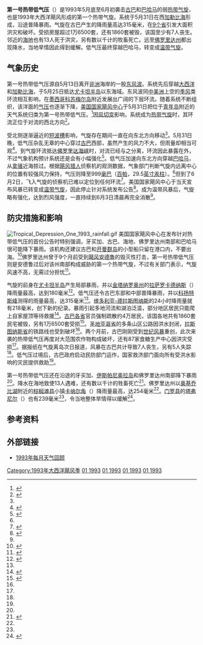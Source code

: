 {{noteTA
|G1=USState
}}
{{Infobox Hurricane
| Name=第一号热带低气压
| Type=热带风暴
| Year=1993
| Basin=Atl
| Image location=TD 1 (1993).jpg
| Image name=风暴位于巴哈马附近时的卫星图像
| Formed=1993年5月31日
| Dissipated=1993年6月2日
| 1-min winds=30
| Pressure=999
| Damages=
| Fatalities=共20人
| Areas=[[古巴|古巴]]、[[牙买加|牙买加]]、[[海地|海地]]、[[佛罗里达州|佛罗里达州]]、[[巴哈马|巴哈马]]
| Hurricane season=[[1993年大西洋飓风季|1993年大西洋飓风季]]
}}

'''第一号热带低气压'''（{{lang-en|Tropical Depression One}}）是1993年5月底至6月初袭击[[古巴|古巴]]和[[巴哈马|巴哈马]]的弱[[热带气旋|热带气旋]]，也是1993年大西洋飓风形成的第一个热带气旋。系统于5月31日在西[[加勒比海|加勒比海]]形成，沿途普降暴雨。气旋在古巴产生的降雨量高达315毫米，在[[古巴行政区划|9个省]]引发大面积洪灾和破坏。受损房屋超过1万6500套，还有1860套被毁，该国至少有7人丧生。邻近的[[海地|海地]]也有13人死于洪灾，另有数以千计的牧畜死亡。远至[[佛罗里达州|佛罗里达州]]都出现降水，当地旱情因此得到缓解。低气压最终穿越巴哈马，转变成[[温带气旋|温带气旋]]。

== 气象历史 ==
{{storm path|01L 1993 track.png}}
第一号热带低气压源自5月13日离开[[非洲|非洲]]海岸的一股[[东风波|东风波]]。系统先后穿越[[大西洋|大西洋]]和[[加勒比海|加勒比海]]，于5月25日抵达[[尤卡坦半岛|尤卡坦半岛]]以东海域。东风波同[[中美洲|中美洲]]上空的[[季风|季风]]类环流相互影响，在[[墨西哥|墨西哥]][[科苏梅尔岛|科苏梅尔岛]]附近发展出广阔的下层环流。随着系统不断组织，该洋面的[[气压|气压]]也逐渐下降，[[国家飓风中心|美国国家飓风中心]]于5月31日把位于[[青年岛|青年岛]]附近的天气系统归类为第一号热带低气压。<ref name="tcr">{{cite report | author = Lixion Avila | publisher = [[国家飓风中心|National Hurricane Center]] | year = 1993 | title = Tropical Depression One Preliminary Report | accessdate = 2016-04-09 | url = http://www.nhc.noaa.gov/archive/storm_wallets/atlantic/atl1993/td1/prenhc/ | archiveurl = https://web.archive.org/web/20160303211048/http://www.nhc.noaa.gov/archive/storm_wallets/atlantic/atl1993/td1/prenhc/ | deadurl = no | archivedate = 2016-03-03 | date =  }}</ref>因[[风切变|风切变]]影响，系统成为[[热带气旋|热带气旋]]时，其环流正位于对流的西北方向<ref>{{cite report | author = Max Mayfield | work = National Hurricane Center | date = 1993-05-31 | title = Tropical Depression One Discussion Number 1 | publisher = [[美国国家气象局|National Weather Service]] | accessdate = 2016-04-09 | url = http://www.nhc.noaa.gov/archive/storm_wallets/atlantic/atl1993/td1/tropdisc/nal0193.001 | deadurl = no | archiveurl = https://web.archive.org/web/20160303214101/http://www.nhc.noaa.gov/archive/storm_wallets/atlantic/atl1993/td1/tropdisc/nal0193.001 | archivedate = 2016-03-03 | location = [[迈阿密|Miami]], [[佛罗里达州|FL]] }}</ref>。

受北侧逐渐逼近的[[低压槽|短波槽]]影响，气旋存在期间一直在向东北方向移动<ref name="tcr" />。5月31日晚，低气压杂乱无章的中心穿过[[古巴|古巴]]西部，虽然产生的风力不大，但雨量却相当可观<ref>{{cite report | author = Max Mayfield | publisher = National Weather Service | work = National Hurricane Center | date = 1993-05-31 | title = Tropical Depression One Discussion Number 2 | accessdate = 2016-04-09 | archivedate = 2016-03-03 | deadurl = no | location = Miami, FL | url = http://www.nhc.noaa.gov/archive/storm_wallets/atlantic/atl1993/td1/tropdisc/nal0193.002 | archiveurl = https://web.archive.org/web/20160303183306/http://www.nhc.noaa.gov/archive/storm_wallets/atlantic/atl1993/td1/tropdisc/nal0193.002 }}</ref>。到气旋环流抵达[[佛罗里达海峡|佛罗里达海峡]]时，对流已经与之分离，环流因此暴露在外，不过气象机构预计系统还是会有小幅强化<ref>{{cite report | author = Lixion Avila | publisher = National Weather Service | work = National Hurricane Center | date = 1993-05-31 | title = Tropical Depression One Discussion Number 3 | accessdate = 2016-04-09 | url = http://www.nhc.noaa.gov/archive/storm_wallets/atlantic/atl1993/td1/tropdisc/nal0193.003 | location = Miami, FL | archiveurl = https://web.archive.org/web/20160303232802/http://www.nhc.noaa.gov/archive/storm_wallets/atlantic/atl1993/td1/tropdisc/nal0193.003 | archivedate = 2016-03-03 | deadurl = no }}</ref>。低气压加速向东北方向穿越[[巴哈马|巴哈马]]，从[[拿骚_(巴哈马)|拿骚]]近海掠过。根据[[飓风猎人|飓风猎人]]侦察机的观测数据，气象部门判断气旋内远离中心的位置有较强风力保持，气压则降至999[[巴|毫巴]]（[[帕斯卡|百帕]]，29.5[[英寸汞柱|英寸汞柱]]）。<ref name="tcr" />但到了6月2日，飞入气旋的侦察机已难以定位到任何环流<ref>{{cite report | author = Richard Pasch | publisher = National Weather Service | work = National Hurricane Center | date = 1993-06-01 | title = Tropical Depression One Discussion Number 7 | accessdate = 2016-04-09 | archiveurl = https://web.archive.org/web/20131029213022/http://www.nhc.noaa.gov/archive/storm_wallets/atlantic/atl1993/td1/tropdisc/nal0193.007 | url = http://www.nhc.noaa.gov/archive/storm_wallets/atlantic/atl1993/td1/tropdisc/nal0193.007 | deadurl = no | archivedate = 2013-10-29 | location = Miami, FL }}</ref>。美国国家飓风中心于当天宣布风暴已转变成[[温带气旋|温带气旋]]，因此停止针对系统发布公告<ref>{{cite report | author = Miles Lawrence | publisher = National Weather Service | work = National Hurricane Center | date = 1993-06-02 | title = Tropical Depression One Discussion Number 9 | accessdate = 2016-04-09 | url = http://www.nhc.noaa.gov/archive/storm_wallets/atlantic/atl1993/td1/tropdisc/nal0193.009 | location = Miami, FL | archiveurl = https://web.archive.org/web/20160303223542/http://www.nhc.noaa.gov/archive/storm_wallets/atlantic/atl1993/td1/tropdisc/nal0193.009 | archivedate = 2016-03-03 | deadurl = no }}</ref>。成为温带风暴后，气旋略有强化，达到烈风强度，一直持续到6月3日清晨再完全消散<ref name="tcr" />。

== 防灾措施和影响 ==
[[File:Tropical_Depression_One_1993_rainfall.gif|thumb]]
美国国家飓风中心在发布针对热带低气压的首份公告时特别强调，牙买加、古巴、海地、佛罗里达州南部和巴哈马很可能降下暴雨。该机构还建议古巴和[[开曼群岛|开曼群岛]]的小型船只留在港口内，不要出海。<ref>{{cite report | author = Max Mayfield | publisher = National Weather Service | work = National Hurricane Center | date = 1993-05-31 | title = Tropical Depression One Advisory Number 1 | accessdate = 2016-04-09 | location = Miami, FL | archivedate = 2016-03-03 | archiveurl = https://web.archive.org/web/20160303210454/http://www.nhc.noaa.gov/archive/storm_wallets/atlantic/atl1993/td1/public/pal0193.001 | url = http://www.nhc.noaa.gov/archive/storm_wallets/atlantic/atl1993/td1/public/pal0193.001 | deadurl = no }}</ref>佛罗里达州曾于9个月前受到[[飓风安德鲁|飓风安德鲁]]的毁灭性打击，第一号热带低气压则是安德鲁过后对该州南部构成威胁的第一个热带气旋，不过有关部门表示，气旋风速不高，无需过分担忧<ref>{{cite news | agency = [[美联社|Associated Press]] | year = 1993 | title = Season's First Tropical Depression Forms}}</ref>。

气旋的前身在[[尤卡坦半岛|尤卡坦半岛]]产生局部暴雨，并以[[金塔纳罗奥州|金塔纳罗奥州]]的[[拉萨罗卡德纳斯_(金塔纳罗奥州)|拉萨罗卡德纳斯]]（{{lang|en|Lázaro Cárdenas}}）降雨量最高，达到180毫米<ref name="rain">{{cite report | author = David M. Roth | date = 2010-04-06 | title = Tropical Depression One – May 30 – June 1, 1993 | publisher = National Weather Service | archiveurl = https://web.archive.org/web/20160304055713/http://www.wpc.ncep.noaa.gov/tropical/rain/td01aof1993.html | deadurl = no | work = Hydrometeorological Prediction Center | accessdate = 2016-04-09 | archivedate = 2016-03-04 | url = http://www.wpc.ncep.noaa.gov/tropical/rain/td01aof1993.html }}</ref>。低气压还令古巴东部和中部普降暴雨，并以[[科扬特斯峰|科扬特斯峰]]测得的雨量最高，达315毫米<ref name="tcr" />。[[维多利亚-德拉斯图纳斯|维多利亚-德拉斯图纳斯]]的24小时降雨量就有218毫米，创下新的纪录。暴雨引起多地河流和湖泊泛滥，部分地区居民只能爬上自家屋顶等待救援<ref name="mh">{{cite news | author = Mimi Whitefield | newspaper = Miami Herald | year = 1993 | title = Heavy Rains Drench Cuba Leaving 7 Dead | accessdate = 2016-04-08 | url = http://www.nhc.noaa.gov/archive/storm_wallets/atlantic/atl1993/td1/news/mh0601p1.gif | archivedate = 2012-10-24 | deadurl = no | archiveurl = https://web.archive.org/web/20121024023201/http://www.nhc.noaa.gov/archive/storm_wallets/atlantic/atl1993/td1/news/mh0601p1.gif | format = [[GIF|GIF]] }}</ref>。[[古巴行政区划|古巴各省]]官员强制疏散约4万居民，该国各地共有1860套民宅被毁，另有1万6500套受损<ref name="reliefweb">{{cite news | author = [[联合国人道事务协调厅|United Nations Department of Humanitarian Affairs (DHA)]] | date = 1993-06-04 | title = Cuba — Floods Jun 1993 UN DHA Information Report No. 1 | archiveurl = https://web.archive.org/web/20160304000938/http://reliefweb.int/report/cuba/cuba-floods-jun-1993-un-dha-information-report-no-1 | accessdate = 2016-04-09 | url = http://reliefweb.int/report/cuba/cuba-floods-jun-1993-un-dha-information-report-no-1 | publisher = ReliefWeb | archivedate = 2016-03-04 | deadurl = no }}</ref>。[[圣地亚哥省_(古巴)|圣地亚哥省]]的多条山区公路因洪水封闭，[[拉斯图纳斯省|拉斯图纳斯省]]的铁路线也受到破坏<ref name="mh" />。两个月前，古巴刚刚受到[[1993年世纪风暴|世纪风暴]]重创，此次来袭的热带低气压再度对大范围农作物构成破坏，还有87家食糖生产中心因洪灾受损<ref name="reliefweb" />。据报纸在气旋离岛次日报道，风暴在古巴共计导致7人丧生，另有5人失踪<ref name="mh" />。低气压过境后，古巴政府启动民防部门运作，国家救济部门面向所有受洪水影响的灾民提供救助<ref name="reliefweb" />。

第一号热带低气压还在沿途的牙买加、[[伊斯帕尼奥拉岛|伊斯帕尼奥拉岛]]和佛罗里达州南部降下暴雨<ref name="tcr" />。降水在海地致使13人遇难，还有数以千计的牲畜死亡<ref>{{cite news | newspaper = The Milwaukee Journal | via = Google news | date = 1993-06-06 | title = Hurricane Season | accessdate = 2016-04-09 | url = https://news.google.com/newspapers?id=lqMaAAAAIBAJ&sjid=dy0EAAAAIBAJ&pg=2400,4520293&dq=tropical+depression&hl=en | archive-date = 2018-09-21 | archive-url = https://web.archive.org/web/20180921044343/https://news.google.com/newspapers?id=lqMaAAAAIBAJ&sjid=dy0EAAAAIBAJ&pg=2400,4520293&dq=tropical+depression&hl=en | dead-url = no }}</ref>。佛罗里达州以[[奥基乔比湖|奥基乔比湖]]附近的[[棕榈滩县|棕榈滩县]]小镇[[卡纳尔角_(佛罗里达州)|卡纳尔角]]（{{lang|en|Canal Point}}）降雨量最高，达254毫米<ref name="rain" />。[[门罗县_(佛罗里达州)|门罗县]]的[[塔弗尼尔_(佛罗里达州)|塔弗尼尔]]（{{lang|en|Tavernier}}）也有239毫米<ref name="tcr" />，令当地整体旱情得以缓解<ref>{{cite news | newspaper = Sarasota Herald-Tribune | date = 1993-06-01 | title = Tropical depression forms; South Florida gets soaked | accessdate = 2016-04-08 | url = https://news.google.com/newspapers?id=164cAAAAIBAJ&sjid=lXsEAAAAIBAJ&pg=6063,74392&dq=tropical+depression&hl=en | via = Google news | archive-date = 2021-01-04 | archive-url = https://web.archive.org/web/20210104081032/https://news.google.com/newspapers?id=164cAAAAIBAJ&sjid=lXsEAAAAIBAJ&pg=6063%2C74392&dq=tropical+depression&hl=en | dead-url = no }}</ref>。

== 参考资料 ==
{{Reflist|30em}}

== 外部链接 ==
{{Portal|热带气旋}}
*[http://www.aoml.noaa.gov/general/lib/lib1/nhclib/mwreviews/1993.pdf 1993年每月天气回顾]{{Wayback|url=http://www.aoml.noaa.gov/general/lib/lib1/nhclib/mwreviews/1993.pdf |date=20080923023541 }}

{{淡季大西洋热带气旋}}
{{1993 Atlantic hurricane season buttons}}

{{DEFAULTSORT:1 (1993)}}
[[Category:1993年大西洋飓风季|Category:1993年大西洋飓风季]]
[[Category:大西洋热带低气压|01 1993]]
[[Category:影响古巴的热带气旋|01 1993]]
[[Category:影响佛罗里达州的热带气旋|01 1993]]
[[Category:淡季大西洋热带气旋|01 1993]]
{{Good article}}
